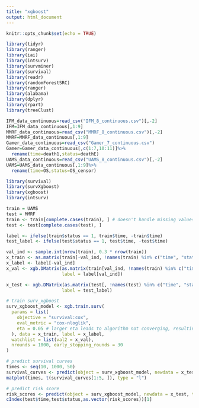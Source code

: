 ```yaml
---
title: "xgboost"
output: html_document
---
```


```r
knitr::opts_chunk$set(echo = TRUE)
```

```r
library(tidyr)
library(ranger)
library(iai)
library(intsurv)
library(survminer)
library(survival)
library(readr)
library(randomForestSRC)
library(ranger)
library(alabama)
library(dplyr)
library(rpart)
library(treeClust)
```

```r
IFM_data_continuous=read_csv("IFM_8_continuous.csv")[,-2]
IFM=IFM_data_continuous[,1:9]
MMRF_data_continuous=read_csv("MMRF_8_continuous.csv")[,-2]
MMRF=MMRF_data_continuous[,1:9]
Gamer_data_continuous=read_csv("Gamer_7_continuous.csv")
Gamer=Gamer_data_continuous[,c(1:7,10:11)]%>%
  rename(time=death1,status=deathE)
UAMS_data_continuous=read_csv("UAMS_8_continuous.csv")[,-2]
UAMS=UAMS_data_continuous[,1:9]%>%
  rename(time=OS,status=OS_censor)
```

```r
library(survival)
library(survXgboost)
library(xgboost)
library(intsurv)

train = UAMS
test = MMRF
train <- train[complete.cases(train), ] # doesn't handle missing values at the moment
test <- test[complete.cases(test), ]

label <- ifelse(train$status == 1, train$time, -train$time)
test_label <- ifelse(test$status == 1, test$time, -test$time)

val_ind <- sample.int(nrow(train), 0.3 * nrow(train))
x_train <- as.matrix(train[-val_ind, !names(train) %in% c("time", "status")])
x_label <- label[-val_ind]
x_val <- xgb.DMatrix(as.matrix(train[val_ind, !names(train) %in% c("time", "status")]),
                     label = label[val_ind])

x_test <- xgb.DMatrix(as.matrix(test[, !names(test) %in% c("time", "status")]),
                     label = test_label)

# train surv_xgboost
surv_xgboost_model <- xgb.train.surv(
  params = list(
    objective = "survival:cox",
    eval_metric = "cox-nloglik",
    eta = 0.05 # larger eta leads to algorithm not converging, resulting in NaN predictions
  ), data = x_train, label = x_label,
  watchlist = list(val2 = x_val),
  nrounds = 1000, early_stopping_rounds = 30
)

# predict survival curves
times <- seq(10, 1000, 50)
survival_curves <- predict(object = surv_xgboost_model, newdata = x_test, type = "surv", times = times)
matplot(times, t(survival_curves[1:5, ]), type = "l")

# predict risk score
risk_scores <- predict(object = surv_xgboost_model, newdata = x_test, type = "risk")
cIndex(test$time,test$status,as.vector(risk_scores))[1]
```

